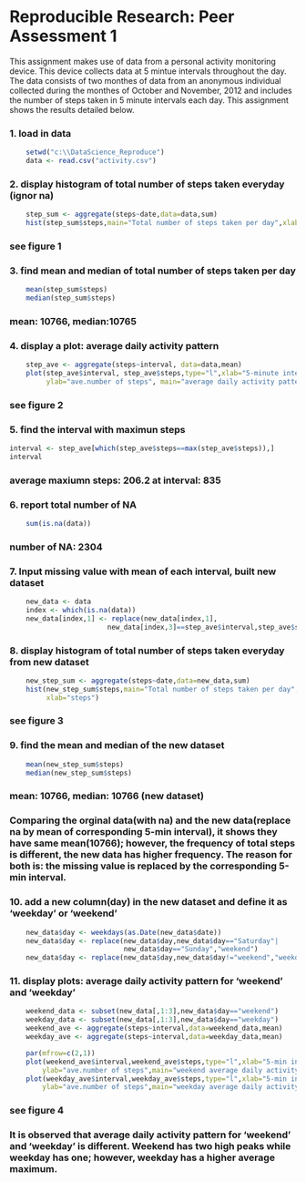 Reproducible Research: Peer Assessment 1
========================================================
This assignment makes use of data from a personal activity monitoring device. This device collects data at 5 mintue intervals throughout the day. The data consists of two monthes of data from an anonymous individual collected during the monthes of October and November, 2012 and includes the number of steps taken in 5 minute intervals each day. This assignment shows the results detailed below.


### 1. load in data
```r
    setwd("c:\\DataScience_Reproduce")
    data <- read.csv("activity.csv") 
```

### 2. display histogram of total number of steps taken everyday (ignor na) 
```r
    step_sum <- aggregate(steps~date,data=data,sum)
    hist(step_sum$steps,main="Total number of steps taken per day",xlab="steps")
```
### see figure 1


### 3. find mean and median of total number of steps taken per day
```r
    mean(step_sum$steps)
    median(step_sum$steps)
```
### mean: 10766, median:10765


### 4. display a plot: average daily activity pattern 
```r
    step_ave <- aggregate(steps~interval, data=data,mean)
    plot(step_ave$interval, step_ave$steps,type="l",xlab="5-minute interval",
         ylab="ave.number of steps", main="average daily activity pattern")
```
### see figure 2


### 5. find the interval with maximun steps
``` r
interval <- step_ave[which(step_ave$steps==max(step_ave$steps)),]
interval
```
### average maxiumn steps: 206.2 at interval: 835


### 6. report total number of NA
```r
    sum(is.na(data))
```
### number of NA: 2304


### 7. Input missing value with mean of each interval, built new dataset
```r
    new_data <- data
    index <- which(is.na(data))
    new_data[index,1] <- replace(new_data[index,1], 
                        new_data[index,3]==step_ave$interval,step_ave$steps) 
```

### 8. display histogram of total number of steps taken everyday from new dataset
```r
    new_step_sum <- aggregate(steps~date,data=new_data,sum)
    hist(new_step_sum$steps,main="Total number of steps taken per day",
         xlab="steps")
``` 
### see figure 3


### 9. find the mean and median of the new dataset
```r
    mean(new_step_sum$steps)
    median(new_step_sum$steps)
```
### mean: 10766, median: 10766  (new dataset)


### Comparing the orginal data(with na) and the new data(replace na by mean of corresponding 5-min interval), it shows they have same mean(10766); however, the frequency of total steps is different, the new data has higher frequency. The reason for both is: the missing value is replaced by the corresponding 5-min interval.


### 10. add a new column(day) in the new dataset and define it as 'weekday' or 'weekend' 
```r
    new_data$day <- weekdays(as.Date(new_data$date))
    new_data$day <- replace(new_data$day,new_data$day=="Saturday"|
                            new_data$day=="Sunday","weekend")
    new_data$day <- replace(new_data$day,new_data$day!="weekend","weekday")
```

### 11. display plots: average daily activity pattern for 'weekend' and 'weekday'
```r
    weekend_data <- subset(new_data[,1:3],new_data$day=="weekend")
    weekday_data <- subset(new_data[,1:3],new_data$day=="weekday")
    weekend_ave <- aggregate(steps~interval,data=weekend_data,mean)
    weekday_ave <- aggregate(steps~interval,data=weekday_data,mean)

    par(mfrow=c(2,1))
    plot(weekend_ave$interval,weekend_ave$steps,type="l",xlab="5-min interval",
        ylab="ave.number of steps",main="weekend average daily activity pattern")
    plot(weekday_ave$interval,weekday_ave$steps,type="l",xlab="5-min interval",
        ylab="ave.number of steps",main="weekday average daily activity pattern")
```
### see figure 4


### It is observed that average daily activity pattern for 'weekend' and 'weekday' is different. Weekend has two high peaks while weekday has one; however, weekday has a higher average maximum.